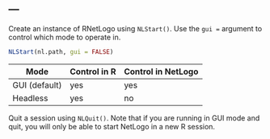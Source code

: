 ---
---

Create an instance of RNetLogo using `NLStart()`. Use the `gui =` argument to control which mode to operate in. 


```r
NLStart(nl.path, gui = FALSE)
```


| Mode | Control in R | Control in NetLogo | Multiple NetLogo sessions |
|------|-------------------------|---------------------------|
| GUI (default) | yes | yes | no |
| Headless | yes | no | yes |



Quit a session using `NLQuit()`. Note that if you are running in GUI mode and quit, you will only be able to start NetLogo in a new R session. 